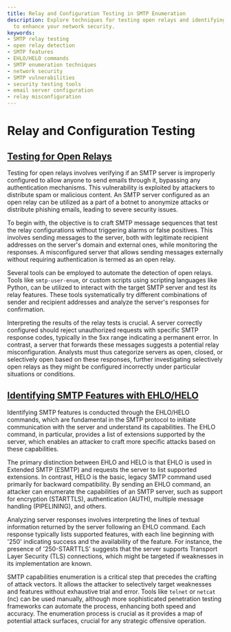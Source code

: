 ```yaml
---
title: Relay and Configuration Testing in SMTP Enumeration
description: Explore techniques for testing open relays and identifying SMTP features
  to enhance your network security.
keywords:
- SMTP relay testing
- open relay detection
- SMTP features
- EHLO/HELO commands
- SMTP enumeration techniques
- network security
- SMTP vulnerabilities
- security testing tools
- email server configuration
- relay misconfiguration
---
```


# Relay and Configuration Testing

## [Testing for Open Relays](offensive/network/enumeration/smtp_enumeration/relay_and_configuration_testing/testing_for_open_relays)

Testing for open relays involves verifying if an SMTP server is improperly configured to allow anyone to send emails through it, bypassing any authentication mechanisms. This vulnerability is exploited by attackers to distribute spam or malicious content. An SMTP server configured as an open relay can be utilized as a part of a botnet to anonymize attacks or distribute phishing emails, leading to severe security issues.

To begin with, the objective is to craft SMTP message sequences that test the relay configurations without triggering alarms or false positives. This involves sending messages to the server, both with legitimate recipient addresses on the server's domain and external ones, while monitoring the responses. A misconfigured server that allows sending messages externally without requiring authentication is termed as an open relay.

Several tools can be employed to automate the detection of open relays. Tools like `smtp-user-enum`, or custom scripts using scripting languages like Python, can be utilized to interact with the target SMTP server and test its relay features. These tools systematically try different combinations of sender and recipient addresses and analyze the server's responses for confirmation.

Interpreting the results of the relay tests is crucial. A server correctly configured should reject unauthorized requests with specific SMTP response codes, typically in the 5xx range indicating a permanent error. In contrast, a server that forwards these messages suggests a potential relay misconfiguration. Analysts must thus categorize servers as open, closed, or selectively open based on these responses, further investigating selectively open relays as they might be configured incorrectly under particular situations or conditions.

## [Identifying SMTP Features with EHLO/HELO](offensive/network/enumeration/smtp_enumeration/relay_and_configuration_testing/identifying_smtp_features_with_ehlohelo)

Identifying SMTP features is conducted through the EHLO/HELO commands, which are fundamental in the SMTP protocol to initiate communication with the server and understand its capabilities. The EHLO command, in particular, provides a list of extensions supported by the server, which enables an attacker to craft more specific attacks based on these capabilities.

The primary distinction between EHLO and HELO is that EHLO is used in Extended SMTP (ESMTP) and requests the server to list supported extensions. In contrast, HELO is the basic, legacy SMTP command used primarily for backward compatibility. By sending an EHLO command, an attacker can enumerate the capabilities of an SMTP server, such as support for encryption (STARTTLS), authentication (AUTH), multiple message handling (PIPELINING), and others.

Analyzing server responses involves interpreting the lines of textual information returned by the server following an EHLO command. Each response typically lists supported features, with each line beginning with '250' indicating success and the availability of the feature. For instance, the presence of '250-STARTTLS' suggests that the server supports Transport Layer Security (TLS) connections, which might be targeted if weaknesses in its implementation are known.

SMTP capabilities enumeration is a critical step that precedes the crafting of attack vectors. It allows the attacker to selectively target weaknesses and features without exhaustive trial and error. Tools like `telnet` or `netcat` (nc) can be used manually, although more sophisticated penetration testing frameworks can automate the process, enhancing both speed and accuracy. The enumeration process is crucial as it provides a map of potential attack surfaces, crucial for any strategic offensive operation.